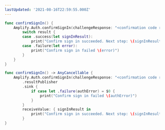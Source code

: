 ```yaml
---
lastUpdated: '2021-08-16T22:59:55.000Z'
---
```

<BlockSwitcher>

<Block name="Listener (iOS 11+)">

```swift
func confirmSignIn() {
    Amplify.Auth.confirmSignIn(challengeResponse: "<confirmation code received via SMS>") { result in
        switch result {
        case .success(let signInResult):
            print("Confirm sign in succeeded. Next step: \(signInResult.nextStep)")
        case .failure(let error):
            print("Confirm sign in failed \(error)")
        }
    }
}
```

</Block>

<Block name="Combine (iOS 13+)">

```swift
func confirmSignIn() -> AnyCancellable {
    Amplify.Auth.confirmSignIn(challengeResponse: "<confirmation code received via SMS>")
        .resultPublisher
        .sink {
            if case let .failure(authError) = $0 {
                print("Confirm sign in failed \(authError)")
            }
        }
        receiveValue: { signInResult in
            print("Confirm sign in succeeded. Next step: \(signInResult.nextStep)")
        }
}
```

</Block>

</BlockSwitcher>
